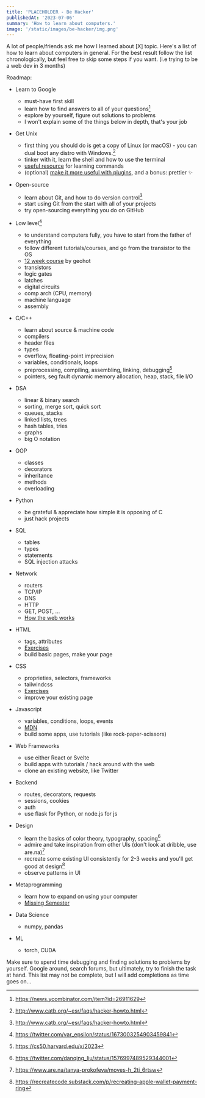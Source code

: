 ```yaml
---
title: 'PLACEHOLDER - Be Hacker'
publishedAt: '2023-07-06'
summary: 'How to learn about computers.'
image: '/static/images/be-hacker/img.png'
---
```


A lot of people/friends ask me how I learned about [X] topic. Here's a list of how to learn about computers in general. For the best result follow the list chronologically, but feel free to skip some steps if you want. (i.e trying to be a web dev in 3 months)

Roadmap:

- Learn to Google
  - must-have first skill
  - learn how to find answers to all of your questions[^1]
  - explore by yourself, figure out solutions to problems
  - I won't explain some of the things below in depth, that's your job
- Get Unix
  - first thing you should do is get a copy of Linux (or macOS) - you can dual boot any distro with Windows.[^2]
  - tinker with it, learn the shell and how to use the terminal
  - [useful resource](http://linuxcommand.org/lc3_learning_the_shell.php) for learning commands
  - (optional) [make it more useful with plugins](https://chrysanthium.com/setup-for-the-decade-shell), and a bonus: prettier ✨
- Open-source
  - learn about Git, and how to do version control[^2]
  - start using Git from the start with all of your projects
  - try open-sourcing everything you do on GitHub
- Low level[^3]
  - to understand computers fully, you have to start from the father of everything
  - follow different tutorials/courses, and go from the transistor to the OS
  - [12 week course](https://github.com/geohot/fromthetransistor) by geohot
  - transistors
  - logic gates
  - latches
  - digital circuits
  - comp arch (CPU, memory)
  - machine language
  - assembly
- C/C++
  - learn about source & machine code
  - compilers
  - header files
  - types
  - overflow, floating-point imprecision
  - variables, conditionals, loops
  - preprocessing, compiling, assembling, linking, debugging[^4]
  - pointers, seg fault dynamic memory allocation, heap, stack, file I/O
- DSA
  - linear & binary search
  - sorting, merge sort, quick sort
  - queues, stacks
  - linked lists, trees
  - hash tables, tries
  - graphs
  - big O notation
- OOP
  - classes
  - decorators
  - inheritance
  - methods
  - overloading
- Python
  - be grateful & appreciate how simple it is opposing of C
  - just hack projects
- SQL
  - tables
  - types
  - statements
  - SQL injection attacks
- Network
  - routers
  - TCP/IP
  - DNS
  - HTTP
  - GET, POST, ...
  - [How the web works](https://developer.mozilla.org/en-US/docs/Learn/Getting_started_with_the_web/How_the_Web_works)
- HTML
  - tags, attributes
  - [Exercises](https://www.w3schools.com/html/exercise.asp)
  - build basic pages, make your page
- CSS
  - proprieties, selectors, frameworks
  - tailwindcss
  - [Exercises](https://www.w3schools.com/css/exercise.asp)
  - improve your existing page
- Javascript
  - variables, conditions, loops, events
  - [MDN](https://developer.mozilla.org/en-US/docs/Learn/JavaScript)
  - build some apps, use tutorials (like rock-paper-scissors)
- Web Frameworks
  - use either React or Svelte
  - build apps with tutorials / hack around with the web
  - clone an existing website, like Twitter
- Backend
  - routes, decorators, requests
  - sessions, cookies
  - auth
  - use flask for Python, or node.js for js
- Design
  - learn the basics of color theory, typography, spacing[^5]
  - admire and take inspiration from other UIs (don't look at dribble, use are.na)[^6]
  - recreate some existing UI consistently for 2-3 weeks and you'll get good at design[^7]
  - observe patterns in UI
- Metaprogramming
  - learn how to expand on using your computer
  - [Missing Semester](https://missing.csail.mit.edu/)
- Data Science
  - numpy, pandas
- ML

  - torch, CUDA


 Make sure to spend time debugging and finding solutions to problems by yourself. Google around, search forums, but ultimately, try to finish the task at hand. This list may not be complete, but I will add completions as time goes on...


[^1]: https://news.ycombinator.com/item?id=26911629
[^2]: http://www.catb.org/~esr/faqs/hacker-howto.html
[^3]: https://twitter.com/var_epsilon/status/1673003254903459841
[^4]: https://cs50.harvard.edu/x/2023
[^5]: https://twitter.com/danqing_liu/status/1576997489529344001
[^6]: https://www.are.na/tanya-prokofeva/moves-h_2ti_6rtsw
[^7]: https://recreatecode.substack.com/p/recreating-apple-wallet-payment-ring